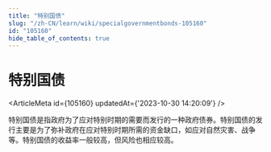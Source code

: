 ```yaml
---
title: "特别国债"
slug: "/zh-CN/learn/wiki/specialgovernmentbonds-105160"
id: "105160"
hide_table_of_contents: true
---
```



<Breadcrumbs current="特别国债" />

# 特别国债

<ArticleMeta id={105160} updatedAt={'2023-10-30 14:20:09'} />
<div className='border-solid border-b border-t-0 my-4 border-[var(--ifm-color-gray-300)]' />

特别国债是指政府为了应对特别时期的需要而发行的一种政府债券。特别国债的发行主要是为了弥补政府在应对特别时期所需的资金缺口，如应对自然灾害、战争等。特别国债的收益率一般较高，但风险也相应较高。
